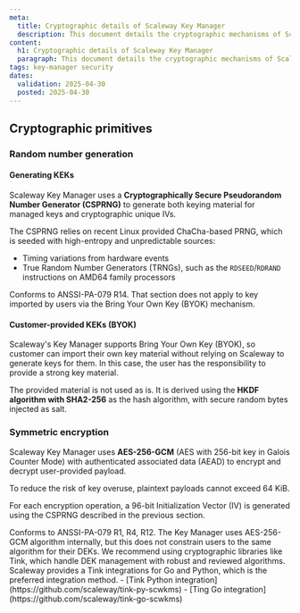 ```yaml
---
meta:
  title: Cryptographic details of Scaleway Key Manager
  description: This document details the cryptographic mechanisms of Scaleway Key Manager with adherence to ANSSI-PA-079 recommendations
content:
  h1: Cryptographic details of Scaleway Key Manager
  paragraph: This document details the cryptographic mechanisms of Scaleway Key Manager with adherence to ANSSI-PA-079 recommendations
tags: key-manager security
dates:
  validation: 2025-04-30
  posted: 2025-04-30
---
```


## Cryptographic primitives

### Random number generation

#### Generating KEKs

Scaleway Key Manager uses a **Cryptographically Secure Pseudorandom Number Generator (CSPRNG)**
to generate both keying material for managed keys and cryptographic unique IVs.

The CSPRNG relies on recent Linux provided ChaCha-based PRNG, which is seeded with high-entropy and unpredictable sources:
 - Timing variations from hardware events
 - True Random Number Generators (TRNGs), such as the `RDSEED`/`RDRAND` instructions on AMD64 family processors

<Message type="note">
Conforms to ANSSI-PA-079 R14.
</Message>

<Message type="warning">
That section does not apply to key imported by users via the Bring Your Own Key (BYOK) mechanism.
</Message>


#### Customer-provided KEKs (BYOK)

Scaleway's Key Manager supports Bring Your Own Key (BYOK), so customer can import their
own key material without relying on Scaleway to generate keys for them. In this case,
the user has the responsibility to provide a strong key material.

The provided material is not used as is. It is derived using the **HKDF algorithm with SHA2-256**
as the hash algorithm, with secure random bytes injected as salt.

### Symmetric encryption

Scaleway Key Manager uses **AES-256-GCM** (AES with 256-bit key in Galois Counter Mode) with
authenticated associated data (AEAD) to encrypt and decrypt user-provided payload.

To reduce the risk of key overuse, plaintext payloads cannot exceed 64 KiB.

For each encryption operation, a 96-bit Initialization Vector (IV)
is generated using the CSPRNG described in the previous section.

<Message type="note">
Conforms to ANSSI-PA-079 R1, R4, R12.
</Message>

<Message type="warning">
The Key Manager uses AES-256-GCM algorithm internally, but this does not constrain users to the same algorithm for their DEKs.
We recommend using cryptographic libraries like Tink, which handle DEK management with robust and reviewed algorithms.
Scaleway provides a Tink integrations for Go and Python, which is the preferred integration method.
 - [Tink Python integration](https://github.com/scaleway/tink-py-scwkms)
 - [Ting Go integration](https://github.com/scaleway/tink-go-scwkms)

</Message>

